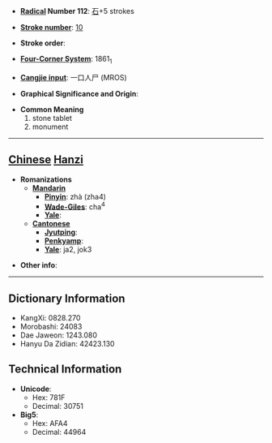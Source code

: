 * '''[[Wiktionary:Chinese radical index| Radical]] Number 112''': [[Wiktionary:Chinese radical index 石|石]]+5 strokes

* '''[[Wiktionary:Chinese total strokes index|Stroke number]]''': [[Wiktionary:Chinese total strokes index 10|10]]

* '''Stroke order''': 

* '''[[Wiktionary:Chinese four corner index|Four-Corner System]]''': 1861<sub>1</sub>

* '''[[Wiktionary:Chinese Cangjie index|Cangjie input]]''': 一口人尸 (MROS)

* '''Graphical Significance and Origin''': 

* '''Common Meaning'''
*#stone tablet
*# monument


----

== [[Chinese]] [[Hanzi]] ==

* '''Romanizations'''
** '''[[Mandarin]]'''
*** '''[[Pinyin]]''': zhà (zha4)
*** '''[[Wade-Giles]]''': cha<sup>4</sup>
*** '''[[Yale]]''': 
** '''[[Cantonese]]'''
*** '''[[Jyutping]]''':
*** '''[[Penkyamp]]''': 
*** '''[[Yale]]''': ja2, jok3

* '''Other info''': 

----

== Dictionary Information ==

* KangXi: 0828.270
* Morobashi: 24083
* Dae Jaweon: 1243.080
* Hanyu Da Zidian: 42423.130

== Technical Information ==

* '''Unicode''':
** Hex: 781F
** Decimal: 30751
* '''Big5''':
** Hex: AFA4
** Decimal: 44964
